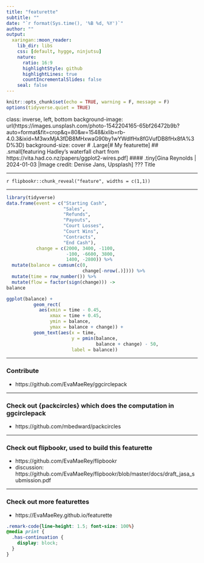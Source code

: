 ```yaml
---
title: "featurette"
subtitle: ""
date: "`r format(Sys.time(), '%B %d, %Y')`"
author: ""
output:
  xaringan::moon_reader:
    lib_dir: libs
    css: [default, hygge, ninjutsu]
    nature:
      ratio: 16:9
      highlightStyle: github
      highlightLines: true
      countIncrementalSlides: false
    seal: false
---
```





```r
knitr::opts_chunk$set(echo = TRUE, warning = F, message = F)
options(tidyverse.quiet = TRUE)
```

class: inverse, left, bottom
background-image: url(https://images.unsplash.com/photo-1542204165-65bf26472b9b?auto=format&fit=crop&q=80&w=1548&ixlib=rb-4.0.3&ixid=M3wxMjA3fDB8MHxwaG90by1wYWdlfHx8fGVufDB8fHx8fA%3D%3D)
background-size: cover
# .Large[# My featurette]
## .small[featuring Hadley's waterfall chart from https://vita.had.co.nz/papers/ggplot2-wires.pdf]
#### .tiny[Gina Reynolds | 2024-01-03 |Image credit: Denise Jans, Upsplash]
???
Title 

---


`r flipbookr::chunk_reveal("feature", widths = c(1,1))`

---


```r
library(tidyverse)
data.frame(event = c("Starting Cash", 
                     "Sales", 
                     "Refunds",
                     "Payouts", 
                     "Court Losses", 
                     "Court Wins", 
                     "Contracts", 
                     "End Cash"),
           change = c(2000, 3400, -1100, 
                      -100, -6600, 3800, 
                      1400, -2800)) %>% 
  mutate(balance = cumsum(c(0, 
                            change[-nrow(.)]))) %>% 
  mutate(time = row_number()) %>% 
  mutate(flow = factor(sign(change))) ->
balance

ggplot(balance) +
          geom_rect(
            aes(xmin = time - 0.45, 
                xmax = time + 0.45, 
                ymin = balance, 
                ymax = balance + change)) +
          geom_text(aes(x = time, 
                        y = pmin(balance, 
                                 balance + change) - 50, 
                        label = balance))
```


---

### Contribute

- https://github.com/EvaMaeRey/ggcirclepack

---



### Check out {packcircles} which does the computation in ggcirclepack

- https://github.com/mbedward/packcircles

---

### Check out flipbookr, used to build this featurette

- https://github.com/EvaMaeRey/flipbookr
- discussion: https://github.com/EvaMaeRey/flipbookr/blob/master/docs/draft_jasa_submission.pdf 

---

### Check out more featurettes

- https://EvaMaeRey.github.io/featurette




```css
.remark-code{line-height: 1.5; font-size: 100%}
@media print {
  .has-continuation {
    display: block;
  }
}
```

